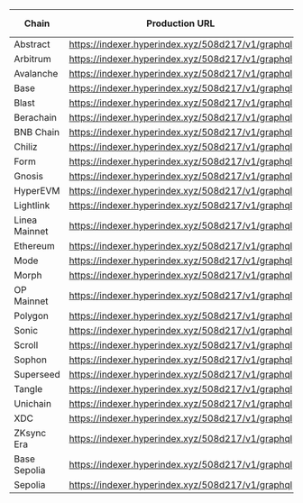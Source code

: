 | Chain | Production URL | Playground URL | Explorer URL |
| -------- | -------------- | ----------- | ------------ |
| Abstract | https://indexer.hyperindex.xyz/508d217/v1/graphql | [Playground](https://cloud.hasura.io/public/graphiql?endpoint=https%3A%2F%2Findexer.hyperindex.xyz%2F508d217%2Fv1%2Fgraphql) | [Explorer](https://envio.dev/app/sablier-labs/merkle-envio) |
| Arbitrum | https://indexer.hyperindex.xyz/508d217/v1/graphql | [Playground](https://cloud.hasura.io/public/graphiql?endpoint=https%3A%2F%2Findexer.hyperindex.xyz%2F508d217%2Fv1%2Fgraphql) | [Explorer](https://envio.dev/app/sablier-labs/merkle-envio) |
| Avalanche | https://indexer.hyperindex.xyz/508d217/v1/graphql | [Playground](https://cloud.hasura.io/public/graphiql?endpoint=https%3A%2F%2Findexer.hyperindex.xyz%2F508d217%2Fv1%2Fgraphql) | [Explorer](https://envio.dev/app/sablier-labs/merkle-envio) |
| Base | https://indexer.hyperindex.xyz/508d217/v1/graphql | [Playground](https://cloud.hasura.io/public/graphiql?endpoint=https%3A%2F%2Findexer.hyperindex.xyz%2F508d217%2Fv1%2Fgraphql) | [Explorer](https://envio.dev/app/sablier-labs/merkle-envio) |
| Blast | https://indexer.hyperindex.xyz/508d217/v1/graphql | [Playground](https://cloud.hasura.io/public/graphiql?endpoint=https%3A%2F%2Findexer.hyperindex.xyz%2F508d217%2Fv1%2Fgraphql) | [Explorer](https://envio.dev/app/sablier-labs/merkle-envio) |
| Berachain | https://indexer.hyperindex.xyz/508d217/v1/graphql | [Playground](https://cloud.hasura.io/public/graphiql?endpoint=https%3A%2F%2Findexer.hyperindex.xyz%2F508d217%2Fv1%2Fgraphql) | [Explorer](https://envio.dev/app/sablier-labs/merkle-envio) |
| BNB Chain | https://indexer.hyperindex.xyz/508d217/v1/graphql | [Playground](https://cloud.hasura.io/public/graphiql?endpoint=https%3A%2F%2Findexer.hyperindex.xyz%2F508d217%2Fv1%2Fgraphql) | [Explorer](https://envio.dev/app/sablier-labs/merkle-envio) |
| Chiliz | https://indexer.hyperindex.xyz/508d217/v1/graphql | [Playground](https://cloud.hasura.io/public/graphiql?endpoint=https%3A%2F%2Findexer.hyperindex.xyz%2F508d217%2Fv1%2Fgraphql) | [Explorer](https://envio.dev/app/sablier-labs/merkle-envio) |
| Form | https://indexer.hyperindex.xyz/508d217/v1/graphql | [Playground](https://cloud.hasura.io/public/graphiql?endpoint=https%3A%2F%2Findexer.hyperindex.xyz%2F508d217%2Fv1%2Fgraphql) | [Explorer](https://envio.dev/app/sablier-labs/merkle-envio) |
| Gnosis | https://indexer.hyperindex.xyz/508d217/v1/graphql | [Playground](https://cloud.hasura.io/public/graphiql?endpoint=https%3A%2F%2Findexer.hyperindex.xyz%2F508d217%2Fv1%2Fgraphql) | [Explorer](https://envio.dev/app/sablier-labs/merkle-envio) |
| HyperEVM | https://indexer.hyperindex.xyz/508d217/v1/graphql | [Playground](https://cloud.hasura.io/public/graphiql?endpoint=https%3A%2F%2Findexer.hyperindex.xyz%2F508d217%2Fv1%2Fgraphql) | [Explorer](https://envio.dev/app/sablier-labs/merkle-envio) |
| Lightlink | https://indexer.hyperindex.xyz/508d217/v1/graphql | [Playground](https://cloud.hasura.io/public/graphiql?endpoint=https%3A%2F%2Findexer.hyperindex.xyz%2F508d217%2Fv1%2Fgraphql) | [Explorer](https://envio.dev/app/sablier-labs/merkle-envio) |
| Linea Mainnet | https://indexer.hyperindex.xyz/508d217/v1/graphql | [Playground](https://cloud.hasura.io/public/graphiql?endpoint=https%3A%2F%2Findexer.hyperindex.xyz%2F508d217%2Fv1%2Fgraphql) | [Explorer](https://envio.dev/app/sablier-labs/merkle-envio) |
| Ethereum | https://indexer.hyperindex.xyz/508d217/v1/graphql | [Playground](https://cloud.hasura.io/public/graphiql?endpoint=https%3A%2F%2Findexer.hyperindex.xyz%2F508d217%2Fv1%2Fgraphql) | [Explorer](https://envio.dev/app/sablier-labs/merkle-envio) |
| Mode | https://indexer.hyperindex.xyz/508d217/v1/graphql | [Playground](https://cloud.hasura.io/public/graphiql?endpoint=https%3A%2F%2Findexer.hyperindex.xyz%2F508d217%2Fv1%2Fgraphql) | [Explorer](https://envio.dev/app/sablier-labs/merkle-envio) |
| Morph | https://indexer.hyperindex.xyz/508d217/v1/graphql | [Playground](https://cloud.hasura.io/public/graphiql?endpoint=https%3A%2F%2Findexer.hyperindex.xyz%2F508d217%2Fv1%2Fgraphql) | [Explorer](https://envio.dev/app/sablier-labs/merkle-envio) |
| OP Mainnet | https://indexer.hyperindex.xyz/508d217/v1/graphql | [Playground](https://cloud.hasura.io/public/graphiql?endpoint=https%3A%2F%2Findexer.hyperindex.xyz%2F508d217%2Fv1%2Fgraphql) | [Explorer](https://envio.dev/app/sablier-labs/merkle-envio) |
| Polygon | https://indexer.hyperindex.xyz/508d217/v1/graphql | [Playground](https://cloud.hasura.io/public/graphiql?endpoint=https%3A%2F%2Findexer.hyperindex.xyz%2F508d217%2Fv1%2Fgraphql) | [Explorer](https://envio.dev/app/sablier-labs/merkle-envio) |
| Sonic | https://indexer.hyperindex.xyz/508d217/v1/graphql | [Playground](https://cloud.hasura.io/public/graphiql?endpoint=https%3A%2F%2Findexer.hyperindex.xyz%2F508d217%2Fv1%2Fgraphql) | [Explorer](https://envio.dev/app/sablier-labs/merkle-envio) |
| Scroll | https://indexer.hyperindex.xyz/508d217/v1/graphql | [Playground](https://cloud.hasura.io/public/graphiql?endpoint=https%3A%2F%2Findexer.hyperindex.xyz%2F508d217%2Fv1%2Fgraphql) | [Explorer](https://envio.dev/app/sablier-labs/merkle-envio) |
| Sophon | https://indexer.hyperindex.xyz/508d217/v1/graphql | [Playground](https://cloud.hasura.io/public/graphiql?endpoint=https%3A%2F%2Findexer.hyperindex.xyz%2F508d217%2Fv1%2Fgraphql) | [Explorer](https://envio.dev/app/sablier-labs/merkle-envio) |
| Superseed | https://indexer.hyperindex.xyz/508d217/v1/graphql | [Playground](https://cloud.hasura.io/public/graphiql?endpoint=https%3A%2F%2Findexer.hyperindex.xyz%2F508d217%2Fv1%2Fgraphql) | [Explorer](https://envio.dev/app/sablier-labs/merkle-envio) |
| Tangle | https://indexer.hyperindex.xyz/508d217/v1/graphql | [Playground](https://cloud.hasura.io/public/graphiql?endpoint=https%3A%2F%2Findexer.hyperindex.xyz%2F508d217%2Fv1%2Fgraphql) | [Explorer](https://envio.dev/app/sablier-labs/merkle-envio) |
| Unichain | https://indexer.hyperindex.xyz/508d217/v1/graphql | [Playground](https://cloud.hasura.io/public/graphiql?endpoint=https%3A%2F%2Findexer.hyperindex.xyz%2F508d217%2Fv1%2Fgraphql) | [Explorer](https://envio.dev/app/sablier-labs/merkle-envio) |
| XDC | https://indexer.hyperindex.xyz/508d217/v1/graphql | [Playground](https://cloud.hasura.io/public/graphiql?endpoint=https%3A%2F%2Findexer.hyperindex.xyz%2F508d217%2Fv1%2Fgraphql) | [Explorer](https://envio.dev/app/sablier-labs/merkle-envio) |
| ZKsync Era | https://indexer.hyperindex.xyz/508d217/v1/graphql | [Playground](https://cloud.hasura.io/public/graphiql?endpoint=https%3A%2F%2Findexer.hyperindex.xyz%2F508d217%2Fv1%2Fgraphql) | [Explorer](https://envio.dev/app/sablier-labs/merkle-envio) |
| Base Sepolia | https://indexer.hyperindex.xyz/508d217/v1/graphql | [Playground](https://cloud.hasura.io/public/graphiql?endpoint=https%3A%2F%2Findexer.hyperindex.xyz%2F508d217%2Fv1%2Fgraphql) | [Explorer](https://envio.dev/app/sablier-labs/merkle-envio) |
| Sepolia | https://indexer.hyperindex.xyz/508d217/v1/graphql | [Playground](https://cloud.hasura.io/public/graphiql?endpoint=https%3A%2F%2Findexer.hyperindex.xyz%2F508d217%2Fv1%2Fgraphql) | [Explorer](https://envio.dev/app/sablier-labs/merkle-envio) |
